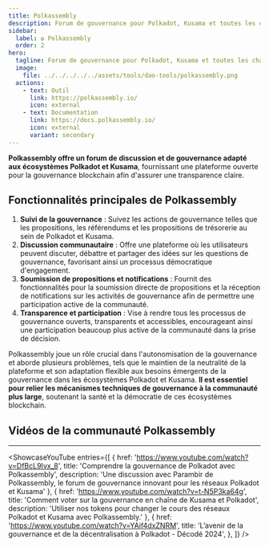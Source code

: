 ```yaml
---
title: Polkassembly
description: Forum de gouvernance pour Polkadot, Kusama et toutes les chaînes Substrate.
sidebar:
  label: ✪ Polkassembly
  order: 2
hero:
  tagline: Forum de gouvernance pour Polkadot, Kusama et toutes les chaînes Substrate.
  image: 
    file: ../../../../../assets/tools/dao-tools/polkassembly.png
  actions:
    - text: Outil
      link: https://polkassembly.io/
      icon: external
    - text: Documentation
      link: https://docs.polkassembly.io/
      icon: external
      variant: secondary
---
```



**Polkassembly offre un forum de discussion et de gouvernance adapté aux écosystèmes Polkadot et Kusama**, fournissant une plateforme ouverte pour la gouvernance blockchain afin d'assurer une transparence claire.

## Fonctionnalités principales de Polkassembly
1. **Suivi de la gouvernance** : Suivez les actions de gouvernance telles que les propositions, les référendums et les propositions de trésorerie au sein de Polkadot et Kusama.
2. **Discussion communautaire** : Offre une plateforme où les utilisateurs peuvent discuter, débattre et partager des idées sur les questions de gouvernance, favorisant ainsi un processus démocratique d'engagement.
3. **Soumission de propositions et notifications** : Fournit des fonctionnalités pour la soumission directe de propositions et la réception de notifications sur les activités de gouvernance afin de permettre une participation active de la communauté.
4. **Transparence et participation** : Vise à rendre tous les processus de gouvernance ouverts, transparents et accessibles, encourageant ainsi une participation beaucoup plus active de la communauté dans la prise de décision.

Polkassembly joue un rôle crucial dans l'autonomisation de la gouvernance et aborde plusieurs problèmes, tels que le maintien de la neutralité de la plateforme et son adaptation flexible aux besoins émergents de la gouvernance dans les écosystèmes Polkadot et Kusama. **Il est essentiel pour relier les mécanismes techniques de gouvernance à la communauté plus large**, soutenant la santé et la démocratie de ces écosystèmes blockchain.

## Vidéos de la communauté Polkassembly
------------
<ShowcaseYouTube
  entries={[
    {
      href: 'https://www.youtube.com/watch?v=DfBcL9Ivx_8',
      title: 'Comprendre la gouvernance de Polkadot avec Polkassembly',
      description: 'Une discussion avec Parambir de Polkassembly, le forum de gouvernance innovant pour les réseaux Polkadot et Kusama'  },
          {
      href: 'https://www.youtube.com/watch?v=t-N5P3ka64g',
      title: 'Comment voter sur la gouvernance en chaîne de Kusama et Polkadot',
      description: 'Utiliser nos tokens pour changer le cours des réseaux Polkadot et Kusama avec Polkassembly.'  },
                {
      href: 'https://www.youtube.com/watch?v=YAif4dxZNRM',
      title: 'L’avenir de la gouvernance et de la décentralisation à Polkadot - Décodé 2024',
                },
  ]} />